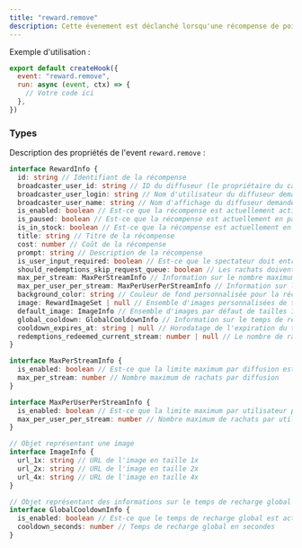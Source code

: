 ```yaml
---
title: "reward.remove"
description: Cette évenement est déclanché lorsqu'une récompense de point de chaine est suprimé de votre chaîne.
---
```


Exemple d'utilisation :

```javascript
export default createHook({
  event: "reward.remove",
  run: async (event, ctx) => {
    // Votre code ici
  },
})
```

### Types

Description des propriétés de l'event `reward.remove` :

```typescript
interface RewardInfo {
  id: string // Identifiant de la récompense
  broadcaster_user_id: string // ID du diffuseur (le propriétaire du canal) demandé
  broadcaster_user_login: string // Nom d'utilisateur du diffuseur demandé
  broadcaster_user_name: string // Nom d'affichage du diffuseur demandé
  is_enabled: boolean // Est-ce que la récompense est actuellement activée. Si false, la récompense n'apparaîtra pas aux spectateurs.
  is_paused: boolean // Est-ce que la récompense est actuellement en pause. Si true, les spectateurs ne peuvent pas la racheter.
  is_in_stock: boolean // Est-ce que la récompense est actuellement en stock. Si false, les spectateurs ne peuvent pas la racheter.
  title: string // Titre de la récompense
  cost: number // Coût de la récompense
  prompt: string // Description de la récompense
  is_user_input_required: boolean // Est-ce que le spectateur doit entrer des informations lorsqu'il rachète la récompense.
  should_redemptions_skip_request_queue: boolean // Les rachats doivent-ils être marqués comme "accomplis" immédiatement lorsqu'ils sont rachetés et sauter la file d'attente de demande normale au lieu d'être marqués comme "non accomplis".
  max_per_stream: MaxPerStreamInfo // Information sur le nombre maximum de rachats par diffusion
  max_per_user_per_stream: MaxPerUserPerStreamInfo // Information sur le nombre maximum de rachats par utilisateur par diffusion
  background_color: string // Couleur de fond personnalisée pour la récompense. Format : Hexadécimal avec le préfixe #. Exemple : #FA1ED2.
  image: RewardImageSet | null // Ensemble d'images personnalisées de tailles 1x, 2x et 4x pour la récompense. Peut être nul (null) s'il n'y a pas d'images téléchargées.
  default_image: ImageInfo // Ensemble d'images par défaut de tailles 1x, 2x et 4x pour la récompense.
  global_cooldown: GlobalCooldownInfo // Information sur le temps de recharge global
  cooldown_expires_at: string | null // Horodatage de l'expiration du temps de recharge. null si la récompense n'est pas en temps de recharge.
  redemptions_redeemed_current_stream: number | null // Le nombre de rachats effectués lors du flux en direct actuel. Compte contre la limite max_per_stream. null si le flux du diffuseur n'est pas en direct ou si max_per_stream n'est pas activé.
}

interface MaxPerStreamInfo {
  is_enabled: boolean // Est-ce que la limite maximum par diffusion est activée
  max_per_stream: number // Nombre maximum de rachats par diffusion
}

interface MaxPerUserPerStreamInfo {
  is_enabled: boolean // Est-ce que la limite maximum par utilisateur par diffusion est activée
  max_per_user_per_stream: number // Nombre maximum de rachats par utilisateur par diffusion
}

// Objet représentant une image
interface ImageInfo {
  url_1x: string // URL de l'image en taille 1x
  url_2x: string // URL de l'image en taille 2x
  url_4x: string // URL de l'image en taille 4x
}

// Objet représentant des informations sur le temps de recharge global
interface GlobalCooldownInfo {
  is_enabled: boolean // Est-ce que le temps de recharge global est activé
  cooldown_seconds: number // Temps de recharge global en secondes
}
```
